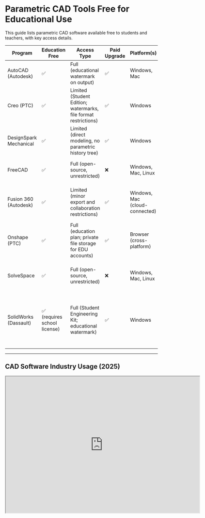

# Parametric CAD Tools Free for Educational Use

This guide lists parametric CAD software available free to students and teachers, with key access details.

| Program                   | Education Free                | Access Type                                                     | Paid Upgrade | Platform(s)                    | Standout Features                                                                               |
|---------------------------|-------------------------------|-----------------------------------------------------------------|--------------|--------------------------------|-------------------------------------------------------------------------------------------------|
| AutoCAD (Autodesk)        | ✅                           | Full (educational watermark on output)                          | ✅           | Windows, Mac                   | Industry-standard 2D CAD with basic 3D support.                                                 |
| Creo (PTC)                | ✅                           | Limited (Student Edition; watermarks, file format restrictions) | ✅           | Windows                        | High-end mechanical design and simulation tools.                                                |
| DesignSpark Mechanical    | ✅                           | Limited (direct modeling, no parametric history tree)           | ✅           | Windows                        | Lightweight mechanical CAD; easy learning curve.                                                |
| FreeCAD                   | ✅                           | Full (open-source, unrestricted)                                | ❌           | Windows, Mac, Linux            | Fully open-source modular parametric CAD.                                                       |
| Fusion 360 (Autodesk)     | ✅                           | Limited (minor export and collaboration restrictions)           | ✅           | Windows, Mac (cloud-connected) | Unified CAD/CAM/CAE; excellent for prototyping and manufacturing.                               |
| Onshape (PTC)             | ✅                           | Full (education plan; private file storage for EDU accounts)    | ✅           | Browser (cross-platform)       | Cloud-native full parametric CAD; real-time collaboration.                                      |
| SolveSpace                | ✅                           | Full (open-source, unrestricted)                                | ❌           | Windows, Mac, Linux            | Extremely lightweight constraint-based modeling.                                                |
| SolidWorks (Dassault)     | ✅ (requires school license) | Full (Student Engineering Kit; educational watermark)           | ✅           | Windows                        | Industry standard for mechanical engineering; strong assemblies, surfacing, simulation support. |

---



## CAD Software Industry Usage (2025)

<iframe 
  src="https://jamesd3d.github.io/info3dimages/cad_usage.html"
  backgroundColor: { fill:'transparent' }
  width="640"
  height="450"
  style={{ border: 'none' }}
/>


## SolidWorks dominates mechanical CAD markets, followed by AutoCAD and the fast-growing Fusion 360. Open-source tools like FreeCAD and SolveSpace are increasingly important in education and hobbyist spaces.

